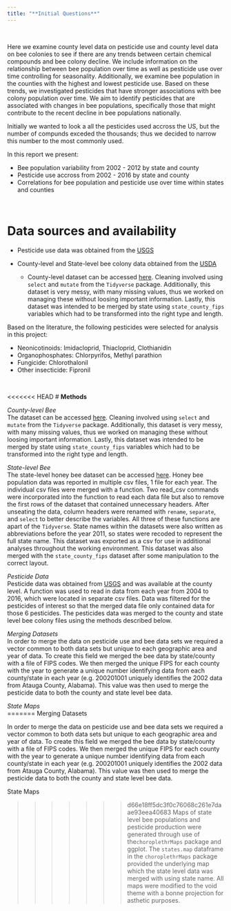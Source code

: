 ```yaml
---
title: "**Initial Questions**" 
---
```


<br>

Here we examine county level data on pesticide use and county level data on bee colonies to see if there are any trends between certain chemical compounds and bee colony decline. We include information on the relationship between bee population over time as well as pesticide use over time controlling for seasonality. Additionally, we  examine bee population in the counties with the highest and lowest pesticide use. Based on these trends, we investigated pesticides that have stronger associations with bee colony population over time. We aim to identify pesticides that are associated with changes in bee populations, specifically those that might contribute to the recent decline in bee populations nationally.

Initially we wanted to look a all the pesticides used accross the US, but the number of compunds exceded the thousands; thus we decided to narrow this number to the most commonly used. 

In this report we present:  

* Bee population variability from 2002 - 2012  by state and county  
* Pesticide use accross from 2002 - 2016 by state and county  
* Correlations for bee population and pesticide use over time within states and counties  

<br>

# **Data sources and availability**

* Pesticide use data was obtained from the [USGS](https://water.usgs.gov/nawqa/pnsp/usage/maps/county-level/)

* County-level and State-level bee colony data obtained from the [USDA](https://data.world/finley/bee-colony-statistical-data-from-1987-2017) 

  * County-level dataset can be accessed [here](https://query.data.world/s/266nsnl3bnmozsl2xld7komsiyzp22). Cleaning involved using `select` and `mutate` from the `Tidyverse` package. Additionally, this dataset is very messy, with many missing values, thus we worked on managing these without loosing important information. Lastly, this dataset was intended to be merged by state using `state_county_fips` variables which had to be transformed into the right type and length. 
  


Based on the literature, the following pesticides were selected for analysis in this project:    

* Neonicotinoids:
Imidacloprid, Thiacloprid, Clothianidin   
* Organophosphates:
Chlorpyrifos, Methyl parathion  
* Fungicide:
Chlorothalonil  
* Other insecticide:
Fipronil  

<br>

<<<<<<< HEAD
# **Methods**


*County-level Bee*
<br>
The dataset can be accessed [here](https://query.data.world/s/266nsnl3bnmozsl2xld7komsiyzp22). Cleaning involved using `select` and `mutate` from the `Tidyverse` package. Additionally, this dataset is very messy, with many missing values, thus we worked on managing these without loosing important information. Lastly, this dataset was intended to be merged by state using `state_county_fips` variables which had to be transformed into the right type and length. 


*State-level Bee*
<br>
The state-level honey bee dataset can be accessed [here](https://usda.library.cornell.edu/concern/publications/rn301137d?locale=en). Honey bee population data was reported in multiple csv files, 1 file for each year. The individual csv files were merged with a function. Two read_csv commands were incorporated into the function to read each data file but also to remove the first rows of the dataset that contained unnecessary headers. After unseating the data, column headers were renamed with `rename`, `separate`, and `select` to better describe the variables. All three of these functions are apart of the `Tidyverse`. State names within the datasets were also written as abbreviations before the year 2011, so states were recoded to represent the full state name. This dataset was exported as a csv for use in additional analyses throughout the working environment. This dataset was also merged with the `state_county_fips` dataset after some manipulation to the correct layout. 

*Pesticide Data*
<br>
Pesticide data was obtained from [USGS](https://water.usgs.gov/nawqa/pnsp/usage/maps/county-level/) and was available at the county level. A function was used to read in data from each year from 2004 to 2016, which were located in separate csv files.  Data was filtered for the pesticides of interest so that the merged data file only contained data for those 6 pesticides. The pesticides data was merged to the county and state level bee colony files using the methods described below.

*Merging Datasets*
<br>
In order to merge the data on pesticide use and bee data sets we required a vector common to both data sets but unique to each geographic area and year of data. To create this field we merged the bee data by state/county with a file of FIPS codes. We then merged the unique FIPS for each county with the year to generate a unique number identifying data from each county/state in each year (e.g. 200201001 uniquely identifies the 2002 data from Atauga County, Alabama). This value was then used to merge the pesticide data to both the county and state level bee data. 

*State Maps*
<br>
=======
Merging Datasets

In order to merge the data on pesticide use and bee data sets we required a vector common to both data sets but unique to each geographic area and year of data. To create this field we merged the bee data by state/county with a file of FIPS codes. We then merged the unique FIPS for each county with the year to generate a unique number identifying data from each county/state in each year (e.g. 200201001 uniquely identifies the 2002 data from Atauga County, Alabama). This value was then used to merge the pesticide data to both the county and state level bee data. 

State Maps

>>>>>>> d66e18ff5dc3f0c76068c261e7daae93eea40683
Maps of state level bee populations and pesticide production were generated through use of the`choroplethrMaps` package and ggplot. The `states.map` dataframe in the `choroplethrMaps` package provided the underlying map which the state level data was merged with using state name. All maps were modified to the void theme with a bonne projection for asthetic purposes. 

